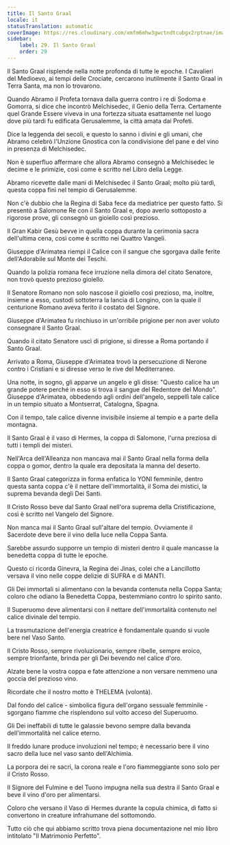 ```yaml
---
title: Il Santo Graal
locale: it
statusTranslation: automatic
coverImage: https://res.cloudinary.com/xmfm6mhw3gwctndtcubgx2rptnae/image/upload/v1741354419/small_cover_la_gran_rebelion_28716e29d2.webp
sidebar:
    label: 29. Il Santo Graal
    order: 29
---
```

Il Santo Graal risplende nella notte profonda di tutte le epoche. I Cavalieri del Medioevo, ai tempi delle Crociate, cercarono inutilmente il Santo Graal in Terra Santa, ma non lo trovarono.

Quando Abramo il Profeta tornava dalla guerra contro i re di Sodoma e Gomorra, si dice che incontrò Melchisedec, il Genio della Terra. Certamente quel Grande Essere viveva in una fortezza situata esattamente nel luogo dove più tardi fu edificata Gerusalemme, la città amata dai Profeti.

Dice la leggenda dei secoli, e questo lo sanno i divini e gli umani, che Abramo celebrò l'Unzione Gnostica con la condivisione del pane e del vino in presenza di Melchisedec.

Non è superfluo affermare che allora Abramo consegnò a Melchisedec le decime e le primizie, così come è scritto nel Libro della Legge.

Abramo ricevette dalle mani di Melchisedec il Santo Graal; molto più tardi, questa coppa finì nel tempio di Gerusalemme.

Non c'è dubbio che la Regina di Saba fece da mediatrice per questo fatto. Si presentò a Salomone Re con il Santo Graal e, dopo averlo sottoposto a rigorose prove, gli consegnò un gioiello così prezioso.

Il Gran Kabir Gesù bevve in quella coppa durante la cerimonia sacra dell'ultima cena, così come è scritto nei Quattro Vangeli.

Giuseppe d'Arimatea riempì il Calice con il sangue che sgorgava dalle ferite dell'Adorabile sul Monte dei Teschi.

Quando la polizia romana fece irruzione nella dimora del citato Senatore, non trovò questo prezioso gioiello.

Il Senatore Romano non solo nascose il gioiello così prezioso, ma, inoltre, insieme a esso, custodì sottoterra la lancia di Longino, con la quale il centurione Romano aveva ferito il costato del Signore.

Giuseppe d'Arimatea fu rinchiuso in un'orribile prigione per non aver voluto consegnare il Santo Graal.

Quando il citato Senatore uscì di prigione, si diresse a Roma portando il Santo Graal.

Arrivato a Roma, Giuseppe d'Arimatea trovò la persecuzione di Nerone contro i Cristiani e si diresse verso le rive del Mediterraneo.

Una notte, in sogno, gli apparve un angelo e gli disse: "Questo calice ha un grande potere perché in esso si trova il sangue del Redentore del Mondo". Giuseppe d'Arimatea, obbedendo agli ordini dell'angelo, seppellì tale calice in un tempio situato a Montserrat, Catalogna, Spagna.

Con il tempo, tale calice divenne invisibile insieme al tempio e a parte della montagna.

Il Santo Graal è il vaso di Hermes, la coppa di Salomone, l'urna preziosa di tutti i templi dei misteri.

Nell'Arca dell'Alleanza non mancava mai il Santo Graal nella forma della coppa o gomor, dentro la quale era depositata la manna del deserto.

Il Santo Graal categorizza in forma enfatica lo YONI femminile, dentro questa santa coppa c'è il nettare dell'immortalità, il Soma dei mistici, la suprema bevanda degli Dei Santi.

Il Cristo Rosso beve dal Santo Graal nell'ora suprema della Cristificazione, così è scritto nel Vangelo del Signore.

Non manca mai il Santo Graal sull'altare del tempio. Ovviamente il Sacerdote deve bere il vino della luce nella Coppa Santa.

Sarebbe assurdo supporre un tempio di misteri dentro il quale mancasse la benedetta coppa di tutte le epoche.

Questo ci ricorda Ginevra, la Regina dei Jinas, colei che a Lancillotto versava il vino nelle coppe delizie di SUFRA e di MANTI.

Gli Dei immortali si alimentano con la bevanda contenuta nella Coppa Santa; coloro che odiano la Benedetta Coppa, bestemmiano contro lo spirito santo.

Il Superuomo deve alimentarsi con il nettare dell'immortalità contenuto nel calice divinale del tempio.

La trasmutazione dell'energia creatrice è fondamentale quando si vuole bere nel Vaso Santo.

Il Cristo Rosso, sempre rivoluzionario, sempre ribelle, sempre eroico, sempre trionfante, brinda per gli Dei bevendo nel calice d'oro.

Alzate bene la vostra coppa e fate attenzione a non versare nemmeno una goccia del prezioso vino.

Ricordate che il nostro motto è THELEMA (volontà).

Dal fondo del calice - simbolica figura dell'organo sessuale femminile - sgorgano fiamme che risplendono sul volto acceso del Superuomo.

Gli Dei ineffabili di tutte le galassie bevono sempre dalla bevanda dell'immortalità nel calice eterno.

Il freddo lunare produce involuzioni nel tempo; è necessario bere il vino sacro della luce nel vaso santo dell'Alchimia.

La porpora dei re sacri, la corona reale e l'oro fiammeggiante sono solo per il Cristo Rosso.

Il Signore del Fulmine e del Tuono impugna nella sua destra il Santo Graal e beve il vino d'oro per alimentarsi.

Coloro che versano il Vaso di Hermes durante la copula chimica, di fatto si convertono in creature infrahumane del sottomondo.

Tutto ciò che qui abbiamo scritto trova piena documentazione nel mio libro intitolato "Il Matrimonio Perfetto".

